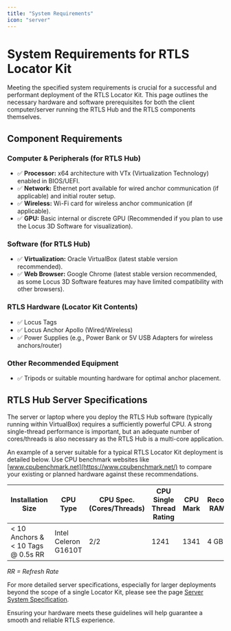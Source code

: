 ```yaml
---
title: "System Requirements"
icon: "server"
---
```


# System Requirements for RTLS Locator Kit

Meeting the specified system requirements is crucial for a successful and performant deployment of the RTLS Locator Kit. This page outlines the necessary hardware and software prerequisites for both the client computer/server running the RTLS Hub and the RTLS components themselves.

## Component Requirements

### Computer & Peripherals (for RTLS Hub)

* ✅ **Processor:** x64 architecture with VTx (Virtualization Technology) enabled in BIOS/UEFI.
* ✅ **Network:** Ethernet port available for wired anchor communication (if applicable) and initial router setup.
* ✅ **Wireless:** Wi-Fi card for wireless anchor communication (if applicable).
* ✅ **GPU:** Basic internal or discrete GPU (Recommended if you plan to use the Locus 3D Software for visualization).

### Software (for RTLS Hub)

* ✅ **Virtualization:** Oracle VirtualBox (latest stable version recommended).
* ✅ **Web Browser:** Google Chrome (latest stable version recommended, as some Locus 3D Software features may have limited compatibility with other browsers).

### RTLS Hardware (Locator Kit Contents)

* ✅ Locus Tags
* ✅ Locus Anchor Apollo (Wired/Wireless)
* ✅ Power Supplies (e.g., Power Bank or 5V USB Adapters for wireless anchors/router)

### Other Recommended Equipment

* ✅ Tripods or suitable mounting hardware for optimal anchor placement.

## RTLS Hub Server Specifications

The server or laptop where you deploy the RTLS Hub software (typically running within VirtualBox) requires a sufficiently powerful CPU. A strong single-thread performance is important, but an adequate number of cores/threads is also necessary as the RTLS Hub is a multi-core application.

An example of a server suitable for a typical RTLS Locator Kit deployment is detailed below. Use CPU benchmark websites like [www.cpubenchmark.net](https://www.cpubenchmark.net/) to compare your existing or planned hardware against these recommendations.

| Installation Size                    | CPU Type             | CPU Spec. (Cores/Threads) | CPU Single Thread Rating | CPU Mark | Recommended RAM (for VM) |
| ------------------------------------ | -------------------- | ------------------------- | ------------------------ | -------- | ------------------------ |
| \< 10 Anchors & \< 10 Tags @ 0.5s RR | Intel Celeron G1610T | 2/2                       | 1241                     | 1341     | 4 GB                     |

*RR = Refresh Rate*

For more detailed server specifications, especially for larger deployments beyond the scope of a single Locator Kit, please see the page [Server System Specification](../ProjectExecution/NetworkLayout/ServerSystemSpecification).

Ensuring your hardware meets these guidelines will help guarantee a smooth and reliable RTLS experience.

